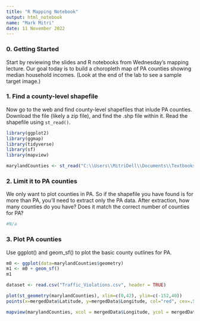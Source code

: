 ---
title: "R Mapping Notebook"
output: html_notebook
name: "Mark Mitri"
date: 11 November 2022
---

### 0. Getting Started

Start by reviewing the slides and R notebooks from Wednesday's mapping lecture.  Our goal today is to build a choropleth map of PA counties showing median household incomes.  (Look at the end of the lab to see a sample target image.)

### 1. Find a county-level shapefile

Now go to the web and find county-level shapefiles that inlude PA counties.  Download the file (likely a zip file), and find the .shp file within it.  Read the shapefile using `st_read()`.
```{r}
library(ggplot2)
library(ggmap)
library(tidyverse)
library(sf)
library(mapview)
```

```{r}
marylandCounties <- st_read("C:\\Users\\MitriDell\\Documents\\Textbooks\\Senior - Fall 2022\\CSE 160\\Labs\\Final Project\\P5_3_2_counties_all_md.shp")
```

### 2. Limit it to PA counties

We only want to plot counties in PA.  So if the shapefile you have found is for more than PA, you'll need to extract only the PA data.
After extraction, how many counties do you have?  Does it match the correct number of counties for PA?

```{r}
#N/a
```

### 3. Plot PA counties

Use ggplot() and geom_sf() to plot the basic county outlines for PA.
```{r}
m0 <- ggplot(data=marylandCounties$geometry)
m1 <- m0 + geom_sf()
m1
```

```{r}
dataset <- read.csv("Traffic_Violations.csv", header = TRUE)
```

```{r}
plot(st_geometry(marylandCounties), xlim=c(0,42), ylim=c(-152,40))
points(x=mergedData$Latitude, y=mergedData$Longitude, col="red", cex=.5)
```

```{r}
mapview(marylandCounties, xcol = mergedData$Longitude, ycol = mergedData$Latitude)

```
